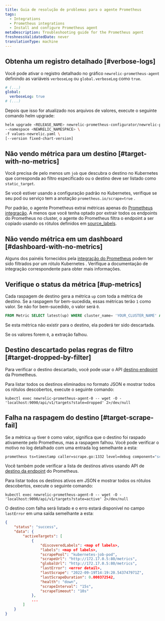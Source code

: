 ```yaml
---
title: Guia de resolução de problemas para o agente Prometheus
tags:
  - Integrations
  - Prometheus integrations
  - Install and configure Prometheus agent
metaDescription: Troubleshooting guide for the Prometheus agent
freshnessValidatedDate: never
translationType: machine
---
```


## Obtenha um registro detalhado [#verbose-logs]

Você pode ativar o registro detalhado no gráfico `newrelic-prometheus-agent` definindo as variáveis `verboseLog` ou `global.verboseLog` como `true`.

```yaml
# (...)
global:
  verboseLog: true
# (...)
```

Depois que isso for atualizado nos arquivos de valores, execute o seguinte comando helm upgrade:

```bash
helm upgrade <RELEASE_NAME> newrelic-prometheus-configurator/newrelic-prometheus-agent \
--namespace <NEWRELIC_NAMESPACE> \
-f values-newrelic.yaml \
[--version fixed-chart-version]
```

## Não vendo métrica para um destino [#target-with-no-metrics]

Você precisa de pelo menos um `job` que descubra o destino no Kubernetes que corresponda ao filtro especificado ou o destino deve ser listado como `static_target`.

Se você estiver usando a configuração padrão no Kubernetes, verifique se seu pod ou serviço tem a anotação `prometheus.io/scrape=true` .

Por padrão, o agente Prometheus extrai métricas apenas do [Prometheus integração](/docs/infrastructure/prometheus-integrations/integrations-list/integrations-list-intro). A menos que você tenha optado por extrair todos os endpoints do Prometheus no cluster, o agente do Prometheus filtra o endpoint a ser copiado usando os rótulos definidos em [source_labels](https://github.com/newrelic/newrelic-prometheus-configurator/blob/main/charts/newrelic-prometheus-agent/values.yaml).

## Não vendo métrica em um dashboard [#dashboard-with-no-metrics]

Alguns dos painéis fornecidos pela [integração do Prometheus](/docs/infrastructure/prometheus-integrations/integrations-list/integrations-list-intro) podem ter sido filtrados por um rótulo Kubernetes . Verifique a documentação de integração correspondente para obter mais informações.

## Verifique o status da métrica [#up-metrics]

Cada raspagem de destino gera a métrica `up` com toda a métrica de destino. Se a raspagem for bem-sucedida, essas métricas terão `1` como valor. Se não for bem-sucedido, o valor será `0`.

```SQL
FROM Metric SELECT latest(up) WHERE cluster_name= 'YOUR_CLUSTER_NAME' AND pod = 'TARGET_POD_NAME' TIMESERIES
```

Se esta métrica não existir para o destino, ela poderá ter sido descartada.

Se os valores forem `0`, a extração falhou.

## Destino descartado pelas regras de filtro [#target-dropped-by-filter]

Para verificar o destino descartado, você pode usar o API [destino endpoint](https://prometheus.io/docs/prometheus/latest/querying/api/#targets) da Prometheus.

Para listar todos os destinos eliminados no formato JSON e mostrar todos os rótulos descobertos, execute o seguinte comando:

```shell
kubectl exec newrelic-prometheus-agent-0 -- wget -O - 'localhost:9090/api/v1/targets?state=dropped' 2>/dev/null
```

## Falha na raspagem do destino [#target-scrape-fail]

Se a métrica `up` tiver `0` como valor, significa que o destino foi raspado ativamente pelo Prometheus, mas a raspagem falhou. Você pode verificar o motivo no log detalhado com uma entrada log semelhante a esta:

```bash
prometheus ts=timestamp caller=scrape.go:1332 level=debug component="scrape manager" scrape_pool=kubernetes-job-pod target=http://1.2.3.4:80/metrics msg="<error>" err="<error detail>"
```

Você também pode verificar a lista de destinos ativos usando API de [destino da endpoint](https://prometheus.io/docs/prometheus/latest/querying/api/#targets) do Prometheus.

Para listar todos os destinos ativos em JSON e mostrar todos os rótulos descobertos, execute o seguinte comando:

```shell
kubectl exec newrelic-prometheus-agent-0 -- wget -O - 'localhost:9090/api/v1/targets?state=active' 2>/dev/null
```

O destino com falha será listado e o erro estará disponível no campo `lastError` em uma saída semelhante a esta:

```json
{
    "status": "success",
    "data": {
        "activeTargets": [
            {
                "discoveredLabels": <map of labels>,
                "labels": <map of labels>,
                "scrapePool": "kubernetes-job-pod",
                "scrapeUrl": "http://172.17.0.5:80/metrics",
                "globalUrl": "http://172.17.0.5:80/metrics",
                "lastError": <error detail>,
                "lastScrape": "2022-09-19T14:19:20.543747971Z",
                "lastScrapeDuration": 0.000372542,
                "health": "down",
                "scrapeInterval": "15s",
                "scrapeTimeout": "10s"
            },
            ...
        ]
    }
}
```